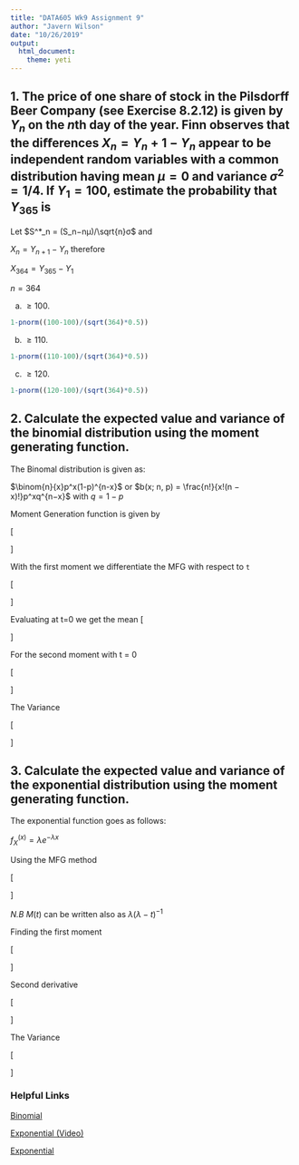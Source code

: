 ---
title: "DATA605 Wk9 Assignment 9"
author: "Javern Wilson"
date: "10/26/2019"
output: 
  html_document:
    theme: yeti
---

## 1. The price of one share of stock in the Pilsdorff Beer Company (see Exercise 8.2.12) is given by $Y_n$ on the *n*th day of the year. Finn observes that the diﬀerences $X_n = Y_n+1 −Y_n$ appear to be independent random variables with a common distribution having mean $\mu = 0$ and variance $\sigma^2= 1/4$. If $Y_1 = 100$, estimate the probability that $Y_{365}$ is 


Let $S^*_n = (S_n−nµ)/\sqrt{n}σ$ and 

$X_n = Y_{n+1} −Y_n$ therefore

$X_{364} = Y_{365}-Y_1$
 
$n = 364$


(a) $\ge100$. 
```{r}
1-pnorm((100-100)/(sqrt(364)*0.5))
```



(b) $\ge110$. 

```{r}
1-pnorm((110-100)/(sqrt(364)*0.5))
```



(c) $\ge120$. 

```{r}
1-pnorm((120-100)/(sqrt(364)*0.5))

```




## 2. Calculate the expected value and variance of the binomial distribution using the moment generating function. 


The Binomal distribution is given as:

$\binom{n}{x}p^x(1-p)^{n-x}$ or
$b(x; n, p) = \frac{n!}{x!(n − x)!}p^xq^{n−x}$ with $q = 1 − p$

Moment Generation function is given by 

\[ 
\begin{aligned}
M(t)&=\sum_{x = 0}^{n} e^{tx}\binom{n}{x}p^x(1-p)^{n-x}\\
&=\sum_{x = 0}^{n} e^{tx}\frac{n!}{x!(n − x)!}p^xq^{n−x}\\
&=\sum_{x = 0}^{n} (pe^t)^x\frac{n!}{x!(n − x)!}xq^{n−x}\\
&=(pe^t + 1 − p)^n\\
&=(pe^t + q)^n\\
\end{aligned}
\]


With the first moment we differentiate the MFG with respect to `t`


\[
\begin{aligned}
M'(t)&=n(pe^t + q)^{n-1}pe^t\\
&=npe^t(pe^t+q)^{n-1}
\end{aligned}
\]

Evaluating at t=0 we get the mean
\[\begin{aligned}M'(0)=E(X)&= np(q + p)^{n−1}\\
&=np(1-p+p)^{n-1}\\
&=np
\end{aligned}\]


For the second moment with t = 0

\[
\begin{aligned}
M''(t)= E(X^2)&=(n-1)npe^t(pe^t+q)^{n-2}pe^t + (npe^t)(pe^t + q)^{n-1}\\
&=np(n-1)(p+q)^{n-2}(p)+np(p+q)^{n-1}\\
&=np(n-1)p+np\\
&=(n^2p - np)p+np\\
&=n^2p^2-np^2 + np\\
&= np(np-p+1)\\
&=np(np+q)
\end{aligned}
\]

The Variance

\[
\begin{aligned}
V(X)&=E(X^2) - [E(X)]^2\\
&=np(np+q)- n^2p^2\\
&=n^2p^2+npq-n^2p^2\\
&=npq
\end{aligned}
\]


## 3. Calculate the expected value and variance of the exponential distribution using the moment generating function. 

The exponential function goes as follows:

$f_X^{(x)} = \lambda e^{-\lambda x}$

Using the MFG method

\[
\begin{aligned}M(t)&=
\left(\int_{-\infty}^{+\infty} e^{tx}f_X^{(x)} \; dx\right)\\
&=\left(\int_{0}^{\infty} e^{tx}\lambda e^{-\lambda x} \; dx\right)\\
&=\left(\int_{0}^{\infty} e^{x(t- \lambda)}\; dx\right)\\
&=\frac{\lambda}{t- \lambda}\bigg[e^{x(t- \lambda)}\bigg]_{0}^{\infty}\\
&=\frac{\lambda}{t- \lambda}\bigg[\displaystyle \lim_{x \to \infty} e^{x(t- \lambda)}- e^{(t- \lambda)0}\bigg]\\
&=\frac{\lambda}{t- \lambda}[0-1]\\
&=\frac{\lambda}{\lambda - t}\quad  where \quad t-\lambda < 0, t<\lambda\end{aligned} 

\]

*N.B* $M(t)$ can be written also as $\lambda(\lambda-t)^{-1}$

Finding the first moment

\[
\begin{aligned}
M'(0) = E(X)&= \lambda(\lambda-t)^{-1}\\
&=(-1)(\lambda)(\lambda-t)^{-2}(-1) \quad use \ of \ chain \ rule\\
&=\lambda(\lambda-t)^{-2}\\
&=\lambda(\lambda-0)^{-2}\\
&=\frac{\lambda}{(\lambda)^2}=\frac{1}{\lambda}
\end{aligned}
\]

Second derivative

\[
\begin{aligned}
M''(0)=E(X^2)&= \lambda(\lambda-t)^{2}\\
&=(-2)(\lambda)(\lambda-t)^{-3}(-1) \quad use \ of \ chain \ rule\\
&=2\lambda(\lambda-t)^{-3}\\
&=2\lambda(\lambda-0)^{-3}\\
&=\frac{2\lambda}{(\lambda)^3}= \frac{2\lambda}{\lambda^2}
\end{aligned}
\]

The Variance

\[
\begin{aligned}V(X) &= E(X^2) - [E(X)]^2\\
&=\frac{2}{\lambda^2} - \frac{1}{\lambda^2}\\
&=\frac{1}{\lambda^2}
\end{aligned}
\]

### Helpful Links

[Binomial](https://www.le.ac.uk/users/dsgp1/COURSES/MATHSTAT/5binomgf.pdf)

[Exponential (Video)](https://www.youtube.com/watch?v=QUAecbMv0y0)

[Exponential](https://bookdown.org/probability/beta/moment-generating-functions.html#moments-and-taylor-series)